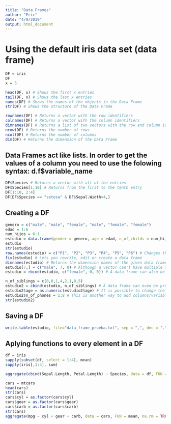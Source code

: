---
title: "Data Frames"
author: "Eric"
date: "4/9/2019"
output: html_document
---

# Using the default iris data set (data frame)

```{r}
DF = iris
DF
x = 5

head(DF, x) # Shows the first x entries
tail(DF, x) # Shows the last x entries
names(DF) # Shows the names of the objects in the Data Frame
str(DF) # Shows the structure of the Data Frame

rownames(DF) # Returns a vector with the row identifiers
colnames(DF) # Returns a vector with the column identifiers
dimnames(DF) # Returns a list of two vectors with the row and column identifiers
nrow(DF) # Returns the number of rows
ncol(DF) # Returns the number of columns
dim(DF) # Returns the dimension of the Data Frame
```

## Data Frames act like lists. In order to get the values of a column you need to use the folowing syntax: d.f$variable_name

```{r}
DF$Species # Returns a vector with all of the entries
DF$Species[1:10] # Returns from the first to the tenth entry
DF[1:10, 2:4]
DF[DF$Species == "setosa" & DF$Sepal.Width>4,]
```

## Creating a DF

```{r, crear_dataframe}
genero = c("male", "male", "female", "male", "female", "female")
edad = 1:6
num_hijos = 6:1
estudio = data.frame(gender = genero, age = edad, n_of_childs = num_hijos)
estudio
str(estudio)
row.names(estudio) = c("P1", "P2", "P3", "P4", "P5", "P6") # Changes the names of the rows
fix(estudio) # Lets you rewrite, edit or create a data frame
dimnames(estudio) # Returns the dimension names of the given data frame (also used to modify them)
estudio[7,] = c("male", 7, 0) # Although a vector can't have multiple type values this works, so dont enter the level of a factor but the value itselt and it will automatically transform the value to the level
estudio = rbind(estudio, c("female", 0, 0)) # A data frame can also be extended using the rbind function

n_of_siblings = c(0,0,1,4,2,1,0,5)
estudio2 = cbind(estudio, n_of_siblings) # A data frame can even be provided with aditional data using the cbind function
estudio2$age = as.numeric(estudio2$age) # It is possible to change the data type of the variables of the data frame
estudio2$n_of_phones = 1:8 # This is another way to add columns/variables to a data frame
str(estudio2)
```


## Saving a DF

```{r saving_a_df}
write.table(estudio, file="data_frame_prueba.txt", sep = ",", dec = ".")
```

## Aplying functions to every element in a DF

```{r}
df = iris
sapply(subset(df, select = 1:4), mean)
sapply(iris[,1:4], sum)
```

```{r}
aggregate(cbind(Sepal.Length, Petal.Length) ~ Species, data = df, FUN = mean, na.rm = T)
```

```{r}
cars = mtcars
head(cars)
str(cars)
cars$cyl = as.factor(cars$cyl)
cars$gear = as.factor(cars$gear)
cars$carb = as.factor(cars$carb)
str(cars)
aggregate(mpg ~ cyl + gear + carb, data = cars, FUN = mean, na.rm = TRUE)
```

